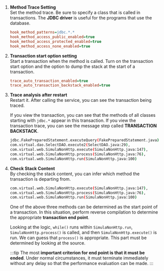 1.  **Method Trace Setting**<br/>
    Set the method trace. Be sure to specify a class that is called in transactions. The **JDBC driver** is useful for the programs that use the database. 
    ```ini title='whatap.conf'
    hook_method_patterns=jdbc.*.*
    hook_method_access_public_enabled=true
    hook_method_access_protected_enabled=true
    hook_method_access_none_enabled=true
    ```
2.  **Transaction start option setting**<br/>
    Start a transaction when the method is called. Turn on the transaction start option and the option to dump the stack at the start of a transaction. 

    ```ini title='whatap.conf'
    trace_auto_transaction_enabled=true
    trace_auto_transaction_backstack_enabled=true
    ```
3.  **Trace analysis after restart**<br/>
    Restart it. After calling the service, you can see the transaction being traced. 

    If you view the transaction, you can see that the methods of all classes starting with `jdbc.*` appear in this transaction. If you view the transaction trace, you can see the message step called **TRANSACTION BACKSTACK**.

    ```bash title='TRANSACTION BACKSTACK'
    jdbc.FakePreparedStatement.executeQuery(FakePreparedStatement.java),
    com.virtual.dao.SelectDAO.execute2(SelectDAO.java:29),
    com.virtual.web.SimulaNonHttp.execute(SimulaNonHttp.java:147),
    com.virtual.web.SimulaNonHttp.process(SimulaNonHttp.java:76),
    com.virtual.web.SimulaNonHttp.run(SimulaNonHttp.java:100)
    ```
4.  **Check Stack Content**<br/>
     By checking the stack content, you can infer which method the transaction is departing from.

    ```bash title='예제'
    com.virtual.web.SimulaNonHttp.execute(SimulaNonHttp.java:147),
    com.virtual.web.SimulaNonHttp.process(SimulaNonHttp.java:76),
    com.virtual.web.SimulaNonHttp.run(SimulaNonHttp.java:100)
    ```

    One of the above three methods can be determined as the start point of a transaction. In this situation, perform reverse compilation to determine the appropriate **transaction end point**.

    Looking at the logic, `while()` runs within `SimulaNonHttp.run`, `SimulaNonHttp.process()` is called, and then `SimulaNonHttp.execute()` is run. We can guess that `process()` is appropriate. This part must be determined by looking at the source.

    :::tip
    The most **important criterion for **end point** is that it must be ended**. Under normal circumstances, it must terminate immediately without any delay so that the performance evaluation can be made.
    :::

